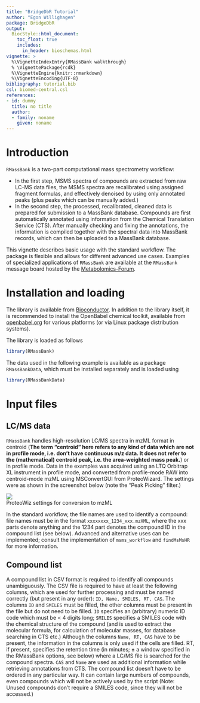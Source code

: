 ---
title: "BridgeDbR Tutorial"
author: "Egon Willighagen"
package: BridgeDbR
output: 
  BiocStyle::html_document:
    toc_float: true
    includes:
      in_header: bioschemas.html
vignette: >
  %\VignetteIndexEntry{RMassBank walkthrough}
  % \VignettePackage{rcdk}
  %\VignetteEngine{knitr::rmarkdown}
  %\VignetteEncoding{UTF-8}  
bibliography: tutorial.bib
csl: biomed-central.csl
references:
- id: dummy
  title: no title
  author:
  - family: noname
    given: noname
---

# Introduction

`RMassBank` is a two-part computational mass spectrometry workflow:

* In the first step, MSMS spectra of compounds are extracted from raw LC-MS data files, 
  the MSMS spectra are recalibrated using assigned fragment formulas, and effectively 
  denoised by using only annotated peaks (plus peaks which can be manually added.)
* In the second step, the processed, recalibrated, cleaned data is prepared for 
  submission to a MassBank database. Compounds are first automatically annotated using 
  information from the Chemical Translation Service (CTS). After manually checking and 
  fixing the annotations, the information is compiled together with the spectral data
  into MassBank records, which can then be uploaded to a MassBank database.

This vignette describes basic usage with the standard workflow. The package is
flexible and allows for different advanced use cases. Examples of specialized
applications of `RMassBank` are available at the `RMassBank` message board hosted
by the [Metabolomics-Forum](http://www.metabolomics-forum.com/viewforum.php?f=29).

# Installation and loading

The library is available from [Bioconductor](http://www.bioconductor.org).
In addition to the library itself, it is recommended to install the OpenBabel
chemical toolkit, available from [openbabel.org](http://www.openbabel.org) for various
platforms (or via Linux package distribution systems).

The library is loaded as follows

```{r}
library(RMassBank)
```

The data used in the following example is available as a package `RMassBankData`,
which must be installed separately and is loaded using 

```{r}
library(RMassBankData)
``` 

# Input files

## LC/MS data

`RMassBank` handles high-resolution LC/MS spectra in mzML format in
centroid (**The term "centroid" here refers to any kind of data which are
not in profile mode, i.e. don't have continuous m/z data. It does not refer to
the (mathematical) centroid peak, i.e. the area-weighted mass peak.**) or in
profile mode.
Data in the examples was acquired using an LTQ Orbitrap XL instrument in profile
mode, and converted from profile-mode RAW into centroid-mode mzML
using MSConvertGUI from ProteoWizard. The settings were as shown in the 
screenshot below (note the "Peak Picking" filter.)

![](graphics/proteowiz.PNG) <br />
ProteoWiz settings for conversion to mzML

In the standard workflow, the file names are used to identify a
compound: file names must be in the format `xxxxxxxx_1234_xxx.mzXML`,
where the xxx parts denote anything and the 1234 part denotes the compound ID in
the compound list (see below). Advanced and alternative uses can be implemented;
consult the implementation of `msms_workflow`  and `findMsMsHR` for
more information.

## Compound list

A compound list in CSV format is required to identify all compounds unambiguously. 
The CSV file is required to have at least the following columns, which are used for 
further processing and must be named correctly (but present in any order): `ID, Name, SMILES, RT,
CAS`. The columns `ID` and `SMILES` must be filled, the other columns
must be present in the file but do not need to be filled.
`ID` specifies an (arbitrary) numeric ID code which must be < 4 digits long; `SMILES` specifies
a SMILES code with the chemical structure of the compound (and is used to extract the
molecular formula, for calculation of molecular masses, for database searching in CTS etc.) 
Although the columns `Name, RT, CAS` have to be present, the
information in the columns is only used if the cells are filled.
RT, if present, specifies the retention time (in minutes; $\pm$ a window specified in the RMassBank options, see below)
where a LC/MS file is searched for the compound spectra. `CAS` and `Name`
are used as additional information while retrieving annotations from CTS. The
compound list doesn't have to be ordered in any particular way. It can contain large numbers of compounds,
even compounds which will not be actively used by the script (Note: Unused compounds
don't require a SMILES code, since they will not be accessed.)

